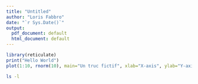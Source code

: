 ```yaml
---
title: "Untitled"
author: "Loris Fabbro"
date: "`r Sys.Date()`"
output:
  pdf_document: default
  html_document: default
---
```


```r
library(reticulate)
print("Hello World")
plot(1:10, rnorm(10), main="Un truc fictif", xlab="X-axis", ylab="Y-axis")
```

```bash
ls -l
```
